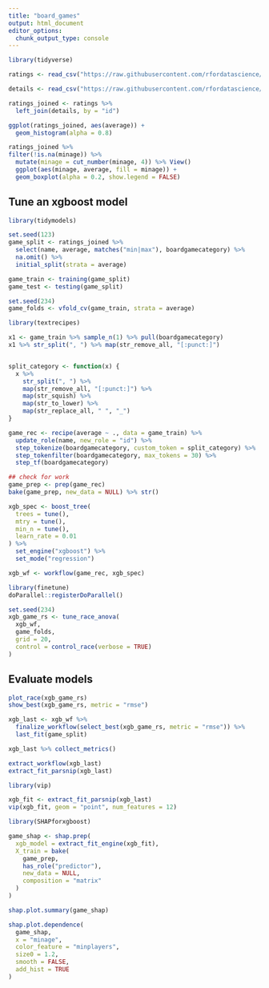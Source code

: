 ```yaml
---
title: "board_games"
output: html_document
editor_options: 
  chunk_output_type: console
---
```


```r
library(tidyverse)

ratings <- read_csv("https://raw.githubusercontent.com/rfordatascience/tidytuesday/master/data/2022/2022-01-25/ratings.csv")

details <- read_csv("https://raw.githubusercontent.com/rfordatascience/tidytuesday/master/data/2022/2022-01-25/details.csv")

ratings_joined <- ratings %>% 
  left_join(details, by = "id")
```

```r
ggplot(ratings_joined, aes(average)) +
  geom_histogram(alpha = 0.8)

ratings_joined %>% 
filter(!is.na(minage)) %>% 
  mutate(minage = cut_number(minage, 4)) %>% View()
  ggplot(aes(minage, average, fill = minage)) +
  geom_boxplot(alpha = 0.2, show.legend = FALSE)
```
## Tune an xgboost model
```r
library(tidymodels)

set.seed(123)
game_split <- ratings_joined %>% 
  select(name, average, matches("min|max"), boardgamecategory) %>% 
  na.omit() %>% 
  initial_split(strata = average)

game_train <- training(game_split)
game_test <- testing(game_split)

set.seed(234)
game_folds <- vfold_cv(game_train, strata = average)
```

```r
library(textrecipes)

x1 <- game_train %>% sample_n(1) %>% pull(boardgamecategory)
x1 %>% str_split(", ") %>% map(str_remove_all, "[:punct:]")


split_category <- function(x) {
  x %>% 
    str_split(", ") %>% 
    map(str_remove_all, "[:punct:]") %>% 
    map(str_squish) %>% 
    map(str_to_lower) %>% 
    map(str_replace_all, " ", "_")
}

game_rec <- recipe(average ~ ., data = game_train) %>% 
  update_role(name, new_role = "id") %>% 
  step_tokenize(boardgamecategory, custom_token = split_category) %>% 
  step_tokenfilter(boardgamecategory, max_tokens = 30) %>% 
  step_tf(boardgamecategory)

## check for work
game_prep <- prep(game_rec)
bake(game_prep, new_data = NULL) %>% str()
```

```r
xgb_spec <- boost_tree(
  trees = tune(),
  mtry = tune(),
  min_n = tune(),
  learn_rate = 0.01
) %>% 
  set_engine("xgboost") %>% 
  set_mode("regression")

xgb_wf <- workflow(game_rec, xgb_spec)
```

```r
library(finetune)
doParallel::registerDoParallel()

set.seed(234)
xgb_game_rs <- tune_race_anova(
  xgb_wf,
  game_folds,
  grid = 20,
  control = control_race(verbose = TRUE)
)
```
## Evaluate models
```r
plot_race(xgb_game_rs)
show_best(xgb_game_rs, metric = "rmse")
```

```r
xgb_last <- xgb_wf %>% 
  finalize_workflow(select_best(xgb_game_rs, metric = "rmse")) %>% 
  last_fit(game_split)

xgb_last %>% collect_metrics()

extract_workflow(xgb_last) 
extract_fit_parsnip(xgb_last)
```

```r
library(vip)

xgb_fit <- extract_fit_parsnip(xgb_last)
vip(xgb_fit, geom = "point", num_features = 12)
```

```r
library(SHAPforxgboost)

game_shap <- shap.prep(
  xgb_model = extract_fit_engine(xgb_fit),
  X_train = bake(
    game_prep,
    has_role("predictor"),
    new_data = NULL,
    composition = "matrix"
  )
)

shap.plot.summary(game_shap)

shap.plot.dependence(
  game_shap,
  x = "minage",
  color_feature = "minplayers",
  size0 = 1.2,
  smooth = FALSE,
  add_hist = TRUE
)
```

















